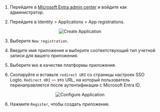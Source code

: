 
1. Перейдите в [Microsoft Entra admin center](https://entra.microsoft.com/) и войдите как администратор.

2. Перейдите в Identity > Applications > App registrations.

<center>
  <img src={createApplication} alt="Create Application" />
</center>

3. Выберите `New registration`.

4. Введите имя приложения и выберите соответствующий тип учетной записи для вашего приложения.

5. Выберите `Web` в качестве платформы приложения.

6. Скопируйте и вставьте `redirect URI` со страницы настроек SSO Logto. `Redirect URI` — это URL, на который пользователь перенаправляется после аутентификации с Microsoft Entra ID.

<center>
  <img src={configApplication} alt="Configure Application" />
</center>

6. Нажмите `Register`, чтобы создать приложение.
